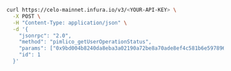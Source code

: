 
<Tabs>
  <TabItem value="curl">

```bash
curl https://celo-mainnet.infura.io/v3/<YOUR-API-KEY> \
  -X POST \
  -H "Content-Type: application/json" \
  -d '{
    "jsonrpc": "2.0",
    "method": "pimlico_getUserOperationStatus",
    "params": ["0x9bd004b8240da8eba3a02190a72be8a70ade8ef4c581b6e59789643c5e642ac3"],
    "id": 1
  }'
```

  </TabItem>
</Tabs>
